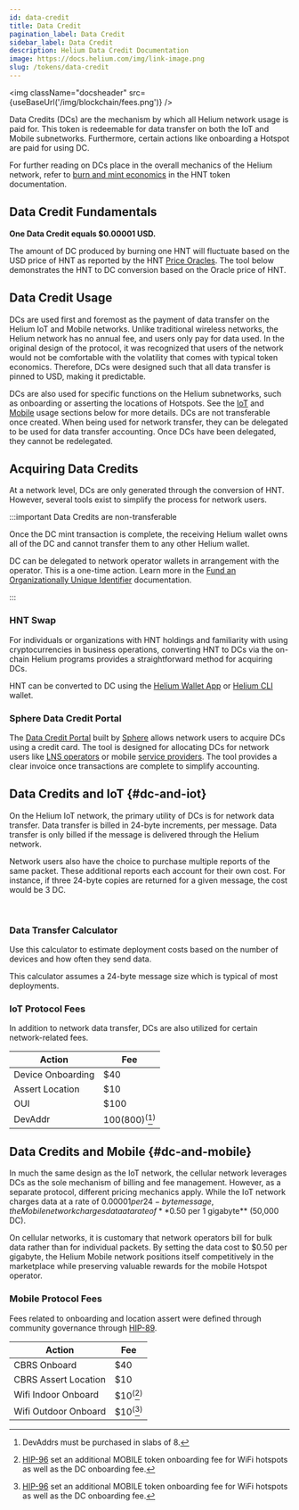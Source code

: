 ```yaml
---
id: data-credit
title: Data Credit
pagination_label: Data Credit
sidebar_label: Data Credit
description: Helium Data Credit Documentation
image: https://docs.helium.com/img/link-image.png
slug: /tokens/data-credit
---
```



<img className="docsheader" src={useBaseUrl('/img/blockchain/fees.png')} />

Data Credits (DCs) are the mechanism by which all Helium network usage is paid for. This token is
redeemable for data transfer on both the IoT and Mobile subnetworks. Furthermore, certain actions
like onboarding a Hotspot are paid for using DC.

For further reading on DCs place in the overall mechanics of the Helium network, refer to
[burn and mint economics](/tokens/hnt-token#burn-and-mint-economics) in the HNT token documentation.

## Data Credit Fundamentals

**One Data Credit equals $0.00001 USD.**

The amount of DC produced by burning one HNT will fluctuate based on the USD price of HNT as
reported by the HNT [Price Oracles](/oracles/price-oracles). The tool below demonstrates the HNT to
DC conversion based on the Oracle price of HNT.


<div className="screensnippet-wrapper">
  <HntToDcSimulator />
</div>

## Data Credit Usage

DCs are used first and foremost as the payment of data transfer on the Helium IoT and Mobile
networks. Unlike traditional wireless networks, the Helium network has no annual fee, and users only
pay for data used. In the original design of the protocol, it was recognized that users of the
network would not be comfortable with the volatility that comes with typical token economics.
Therefore, DCs were designed such that all data transfer is pinned to USD, making it predictable.

DCs are also used for specific functions on the Helium subnetworks, such as onboarding or asserting
the locations of Hotspots. See the [IoT](#dc-and-iot) and [Mobile](#dc-and-mobile) usage sections
below for more details. DCs are not transferable once created. When being used for network transfer,
they can be delegated to be used for data transfer accounting. Once DCs have been delegated, they
cannot be redelegated.

## Acquiring Data Credits

At a network level, DCs are only generated through the conversion of HNT. However, several tools
exist to simplify the process for network users.

:::important Data Credits are non-transferable

Once the DC mint transaction is complete, the receiving Helium wallet owns all of the DC and cannot
transfer them to any other Helium wallet.

DC can be delegated to network operator wallets in arrangement with the operator. This is a one-time
action. Learn more in the [Fund an Organizationally Unique Identifier](/iot/run-an-lns/fund-an-oui)
documentation.

:::

### HNT Swap

For individuals or organizations with HNT holdings and familiarity with using cryptocurrencies in
business operations, converting HNT to DCs via the on-chain Helium programs provides a
straightforward method for acquiring DCs.

HNT can be converted to DC using the [Helium Wallet App](/wallets/helium-wallet-app) or
[Helium CLI](/wallets/cli-wallet) wallet.

### Sphere Data Credit Portal

The [Data Credit Portal](/tokens/data-credit-portal) built by [Sphere](https://spherepay.co) allows
network users to acquire DCs using a credit card. The tool is designed for allocating DCs for
network users like [LNS operators](/iot/lorawan-network-servers) or mobile
[service providers](/mobile/service-providers). The tool provides a clear invoice once transactions
are complete to simplify accounting.

## Data Credits and IoT {#dc-and-iot}

On the Helium IoT network, the primary utility of DCs is for network data transfer. Data transfer is
billed in 24-byte increments, per message. Data transfer is only billed if the message is delivered
through the Helium network.

Network users also have the choice to purchase multiple reports of the same packet. These additional
reports each account for their own cost. For instance, if three 24-byte copies are returned for a
given message, the cost would be 3 DC.

<PayloadSize />
<br />

### Data Transfer Calculator

Use this calculator to estimate deployment costs based on the number of devices and how often they
send data.

This calculator assumes a 24-byte message size which is typical of most deployments.


<figure className="screensnippet-wrapper">
  <OperationCostEstimator />
</figure>

### IoT Protocol Fees

In addition to network data transfer, DCs are also utilized for certain network-related fees.

| Action            | Fee                                     |
| ----------------- | --------------------------------------- |
| Device Onboarding | $40                                     |
| Assert Location   | $10                                     |
| OUI               | $100                                    |
| DevAddr           | $100 ($800)<sup>(</sup>[^1]<sup>)</sup> |

[^1]: DevAddrs must be purchased in slabs of 8.

## Data Credits and Mobile {#dc-and-mobile}

In much the same design as the IoT network, the cellular network leverages DCs as the sole mechanism
of billing and fee management. However, as a separate protocol, different pricing mechanics apply.
While the IoT network charges data at a rate of $0.00001 per 24-byte message, the Mobile network
charges data at a rate of **$0.50 per 1 gigabyte** (50,000 DC).

On cellular networks, it is customary that network operators bill for bulk data rather than for
individual packets. By setting the data cost to $0.50 per gigabyte, the Helium Mobile network
positions itself competitively in the marketplace while preserving valuable rewards for the mobile
Hotspot operator.

### Mobile Protocol Fees

Fees related to onboarding and location assert were defined through community governance through
[HIP-89](https://github.com/helium/HIP/blob/main/0089-mobile-network-onboard-fees.md).

| Action               | Fee                             |
| -------------------- | ------------------------------- |
| CBRS Onboard         | $40                             |
| CBRS Assert Location | $10                             |
| Wifi Indoor Onboard  | $10<sup>(</sup>[^2]<sup>)</sup> |
| Wifi Outdoor Onboard | $10<sup>(</sup>[^2]<sup>)</sup> |

[^2]:
    [HIP-96](https://github.com/helium/HIP/blob/main/0096-wifi-ap-onboarding-structure.md) set an
    additional MOBILE token onboarding fee for WiFi hotspots as well as the DC onboarding fee.
